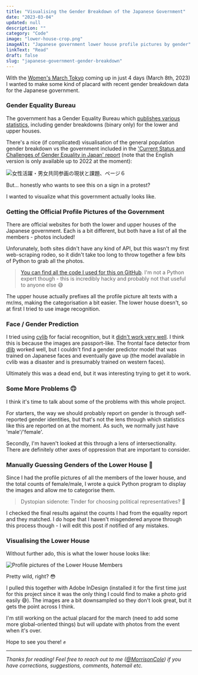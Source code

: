 ```yaml
---
title: "Visualising the Gender Breakdown of the Japanese Government"
date: "2023-03-04"
updated: null
description: ""
category: "Code"
image: "lower-house-crop.png"
imageAlt: "Japanese government lower house profile pictures by gender"
linkText: "Read"
draft: false
slug: "japanese-government-gender-breakdown"
---
```


With the [Women's March Tokyo](https://womensmarchtokyo.wordpress.com/) coming
up in just 4 days (March 8th, 2023) I wanted to make some kind of placard with
recent gender breakdown data for the Japanese government.

### Gender Equality Bureau

The government has a Gender Equality Bureau which
[publishes various statistics](https://www.gender.go.jp/research/index.html),
including gender breakdowns (binary only) for the lower and upper houses.

There's a nice (if complicated) visualisation of the general population gender
breakdown vs the government included in the
['Current Status and Challenges of Gender Equality in Japan' report](https://www.gender.go.jp/research/pdf/joseikatsuyaku_kadai.pdf)
(note that the English version is only available up to 2022 at the moment):

![女性活躍・男女共同参画の現状と課題、ページ６](./population-vs-gov-breakdown.png)

But... honestly who wants to see this on a sign in a protest?

I wanted to visualize what this government actually looks like.

### Getting the Official Profile Pictures of the Government

There are official websites for both the lower and upper houses of the Japanese
government. Each is a bit different, but both have a list of all the members -
photos included!

Unforunately, both sites didn't have any kind of API, but this wasn't my first
web-scraping rodeo, so it didn't take too long to throw together a few bits of
Python to grab all the photos.

> [You can find all the code I used for this on GitHub](https://github.com/MorrisonCole/japanese-government-gender).
> I'm not a Python expert though - this is incredibly hacky and probably not
> that useful to anyone else 😅

The upper house actually prefixes all the profile picture alt texts with a
mr/ms, making the categorisation a bit easier. The lower house doesn't, so at
first I tried to use image recognition.

### Face / Gender Prediction

I tried using [cvlib](https://github.com/arunponnusamy/cvlib) for facial
recognition, but it
[didn't work very well](https://github.com/arunponnusamy/cvlib/issues/8). I
think this is because the images are passport-like. The frontal face detector
from [dlib](https://www.visiongeek.io/2018/04/cnn-face-detector-dlib.html)
worked well, but I couldn't find a gender predictor model that was trained on
Japanese faces and eventually gave up (the model available in cvlib was a
disaster and is presumably trained on western faces).

Ultimately this was a dead end, but it was interesting trying to get it to work.

### Some More Problems 🙃

I think it's time to talk about some of the problems with this whole project.

For starters, the way we should probably report on gender is through
self-reported gender identities, but that's not the lens through which
statistics like this are reported on at the moment. As such, we normally just
have 'male'/'female'.

Secondly, I'm haven't looked at this through a lens of intersectionality. There
are definitely other axes of oppression that are important to consider.

### Manually Guessing Genders of the Lower House 🫠

Since I had the profile pictures of all the members of the lower house, and the
total counts of female/male, I wrote a quick Python program to display the
images and allow me to categorise them.

> Dystopian sidenote: Tinder for choosing political representatives? 🤔

I checked the final results against the counts I had from the equality report
and they matched. I do hope that I haven't misgendered anyone through this
process though - I will edit this post if notified of any mistakes.

### Visualising the Lower House

Without further ado, this is what the lower house looks like:

![Profile pictures of the Lower House Members](./lower-house.png)

Pretty wild, right? 😳

I pulled this together with Adobe InDesign (installed it for the first time just
for this project since it was the only thing I could find to make a photo grid
easily 😅). The images are a bit downsampled so they don't look great, but it
gets the point across I think.

I'm still working on the actual placard for the march (need to add some more
global-oriented things) but will update with photos from the event when it's
over.

Hope to see you there! ✊

---

_Thanks for reading! Feel free to reach out to me
([@MorrisonCole](https://twitter.com/morrisoncole)) if you have corrections,
suggestions, comments, hatemail etc._

